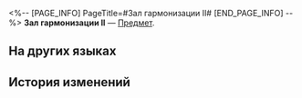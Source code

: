 <%-- [PAGE_INFO]
PageTitle=#Зал гармонизации II#
[END_PAGE_INFO] --%>
{{Предмет Инфобокс
|id          = 252461
|Изображение = Предмет Зал гармонизации II.png
|Тип         = 
|Инвентарь   = 
|Редкость    = 5
|Эффект      = 
|Описание    = Соберите набор карточек воспоминаний, чтобы получить усиление.
}}
{{Описание|Ваши воспоминания об Освоении могут стать источником вдохновения для игры.}}
'''Зал гармонизации II''' — [[Предмет]].

==На других языках==
{{На других языках
|en   = Hall of Chords (II)
|zhs  = 调弦之厅-Ⅱ
|zht  = 調絃之廳-Ⅱ
|ja   = 調弦の間-II
|ko   = 조현의 로비-Ⅱ
|es   = Sala de la afinación&nbsp;II
|fr   = Hall des accords (II)
|ru   = Зал гармонизации II
|th   = โถงแห่งนักปรับเสียง II
|vi   = Sảnh Điều Khiển Hợp Âm-II
|de   = Halle der Harmonie (II)
|id   = Hall of Chords II
|pt   = Saguão dos Acordes (II)
}}

==История изменений==
{{История изменений|3.5}}